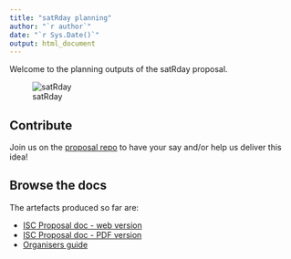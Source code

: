 ```yaml
---
title: "satRday planning"
author: "`r author`"
date: "`r Sys.Date()`"
output: html_document
---
```


Welcome to the planning outputs of the satRday proposal.

![satRday](satRdayLogo.png)

## Contribute
Join us on the [proposal repo](https://github.com/stephlocke/RSaturday-proposal) to have your say and/or help us deliver this idea!

## Browse the docs
The artefacts produced so far are:

- [ISC Proposal doc - web version](isc-proposal.html)
- [ISC Proposal doc - PDF version](isc-proposal.pdf)
- [Organisers guide](satRday_organiser.html)